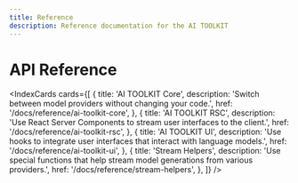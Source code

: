 ```yaml
---
title: Reference
description: Reference documentation for the AI TOOLKIT
---
```


# API Reference

<IndexCards
  cards={[
    {
      title: 'AI TOOLKIT Core',
      description: 'Switch between model providers without changing your code.',
      href: '/docs/reference/ai-toolkit-core',
    },
    {
      title: 'AI TOOLKIT RSC',
      description:
        'Use React Server Components to stream user interfaces to the client.',
      href: '/docs/reference/ai-toolkit-rsc',
    },
    {
      title: 'AI TOOLKIT UI',
      description:
        'Use hooks to integrate user interfaces that interact with language models.',
      href: '/docs/reference/ai-toolkit-ui',
    },
    {
      title: 'Stream Helpers',
      description:
        'Use special functions that help stream model generations from various providers.',
      href: '/docs/reference/stream-helpers',
    },
  ]}
/>
